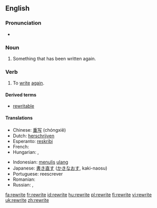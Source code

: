 {{wikipedia|dab=rewrite}}
==English==

===Pronunciation===
* {{IPA|/ɻi'ɻaɪt/}}
*: {{rhymes|aɪt}}

===Noun===
{{en-noun}}

# Something that has been written again.

===Verb===
{{en-verb|rewrites|rewriting|rewrote|rewritten}}

# To [[write]] [[again]].

====Derived terms====
* [[rewritable]]

====Translations====
{{trans-top|to write again}}
* Chinese: [[重写]] (chóngxiě)
* Dutch: [[herschrijven]]
* Esperanto: [[reskribi]]
* French: {{t+|fr|réécrire}}
* Hungarian: {{t+|hu|átír}}, {{t|hu|átfogalmaz}}
{{trans-mid}}
* Indonesian: [[tulis|menulis]] [[ulang]]
* Japanese: [[書き直す]] ([[かきなおす]], kaki-naosu)
* Portuguese: reescrever
* Romanian: {{t+|ro|rescrie}}
* Russian: {{t|ru|переписывать|tr-p'er'epísyvat'}} {{impf}}, {{t|ru|переписать|tr-p'er'episát'}} {{pf}}
{{trans-bottom}}

[[fa:rewrite]]
[[fr:rewrite]]
[[id:rewrite]]
[[hu:rewrite]]
[[pl:rewrite]]
[[fi:rewrite]]
[[vi:rewrite]]
[[uk:rewrite]]
[[zh:rewrite]]